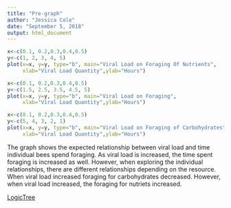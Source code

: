 ```yaml
---
title: "Pre-graph"
author: "Jessica Cole"
date: "September 5, 2018"
output: html_document
---
```


```r
x<-c(0.1, 0.2,0.3,0.4,0.5)
y<-c(1, 2, 3, 4, 5)
plot(x=x, y=y, type="b", main="Viral Load on Foraging Of Nutrients",
     xlab="Viral Load Quantity",ylab="Hours")
```

```r
x<-c(0.1, 0.2,0.3,0.4,0.5)
y<-c(1.5, 2.5, 3.5, 4.5, 5)
plot(x=x, y=y, type="b", main="Viral Load on Foraging",
     xlab="Viral Load Quantity",ylab="Hours")
```

```r
x<-c(0.1, 0.2,0.3,0.4,0.5)
y<-c(5, 4, 3, 2, 1)
plot(x=x, y=y, type="b", main="Viral Load on Foraging of Carbohydrates",
     xlab="Viral Load Quantity",ylab="Hours")
```


The graph shows the expected relationship between viral load and time individual bees spend foraging. As viral load is increased, the time spent foraging is increased as well. However, when exploring the individual relationships, there are different relationships depending on the resource. When viral load increased foraging for carbohydrates decreased. However, when viral load increased, the foraging for nutriets increased.


[LogicTree](LogicTreepdf.pdf)
